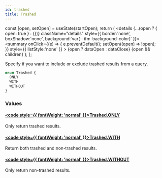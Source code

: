 ```yaml
---
id: trashed
title: Trashed
---
```









  const [open, setOpen] = useState(startOpen);
  return (
    <details {...(open ? { open: true } : {})} className="details" style={{ border:'none', boxShadow:'none', background:'var(--ifm-background-color)' }}>
      <summary
        onClick={(e) => {
          e.preventDefault();
          setOpen((open) => !open);
        }}
        style={{ listStyle:'none' }}
      >
      {open ? dataOpen : dataClose}
      </summary>
      {open && children}
    </details>
  );
};








Specify if you want to include or exclude trashed results from a query.


```graphql
enum Trashed {
  ONLY
  WITH
  WITHOUT
}
```




### Values

#### [<code style={{ fontWeight: 'normal' }}>Trashed.<b>ONLY</b></code>](#)  
Only return trashed results.


#### [<code style={{ fontWeight: 'normal' }}>Trashed.<b>WITH</b></code>](#)  
Return both trashed and non-trashed results.


#### [<code style={{ fontWeight: 'normal' }}>Trashed.<b>WITHOUT</b></code>](#)  
Only return non-trashed results.